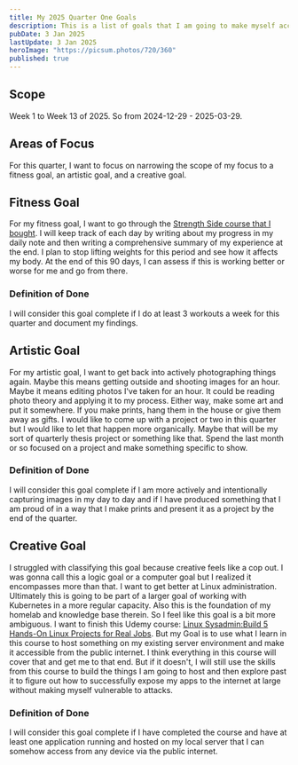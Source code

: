 ```yaml
---
title: My 2025 Quarter One Goals
description: This is a list of goals that I am going to make myself accountable for in the first quarter of 2025.
pubDate: 3 Jan 2025
lastUpdate: 3 Jan 2025
heroImage: "https://picsum.photos/720/360"
published: true
---
```


## Scope

Week 1 to Week 13 of 2025. So from 2024-12-29 - 2025-03-29.

## Areas of Focus

For this quarter, I want to focus on narrowing the scope of my focus to a fitness goal, an artistic goal, and a creative goal.

## Fitness Goal

For my fitness goal, I want to go through the [Strength Side course that I bought](https://strengthside.com/apps/my/courses/list?course=movestrongnow&lesson=Schedule_114287). I will keep track of each day by writing about my progress in my daily note and then writing a comprehensive summary of my experience at the end. I plan to stop lifting weights for this period and see how it affects my body. At the end of this 90 days, I can assess if this is working better or worse for me and go from there.

### Definition of Done

I will consider this goal complete if I do at least 3 workouts a week for this quarter and document my findings.

## Artistic Goal

For my artistic goal, I want to get back into actively photographing things again. Maybe this means getting outside and shooting images for an hour. Maybe it means editing photos I've taken for an hour. It could be reading photo theory and applying it to my process. Either way, make some art and put it somewhere. If you make prints, hang them in the house or give them away as gifts. I would like to come up with a project or two in this quarter but I would like to let that happen more organically. Maybe that will be my sort of quarterly thesis project or something like that. Spend the last month or so focused on a project and make something specific to show.

### Definition of Done

I will consider this goal complete if I am more actively and intentionally capturing images in my day to day and if I have produced something that I am proud of in a way that I make prints and present it as a project by the end of the quarter.

## Creative Goal

I struggled with classifying this goal because creative feels like a cop out. I was gonna call this a logic goal or a computer goal but I realized it encompasses more than that. I want to get better at Linux administration. Ultimately this is going to be part of a larger goal of working with Kubernetes in a more regular capacity. Also this is the foundation of my homelab and knowledge base therein. So I feel like this goal is a bit more ambiguous. I want to finish this Udemy course: [Linux Sysadmin:Build 5 Hands-On Linux Projects for Real Jobs](https://www.udemy.com/course/linux-administration-build-hands-on-linux-projects/). But my Goal is to use what I learn in this course to host something on my existing server environment and make it accessible from the public internet. I think everything in this course will cover that and get me to that end. But if it doesn't, I will still use the skills from this course to build the things I am going to host and then explore past it to figure out how to successfully expose my apps to the internet at large without making myself vulnerable to attacks.

### Definition of Done

I will consider this goal complete if I have completed the course and have at least one application running and hosted on my local server that I can somehow access from any device via the public internet.
